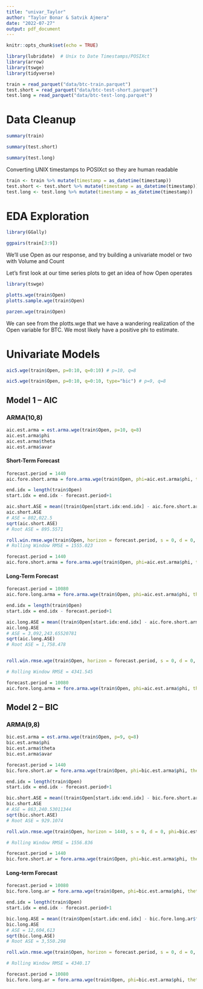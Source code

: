 ```yaml
---
title: "univar_Taylor"
author: "Taylor Bonar & Satvik Ajmera"
date: "2022-07-27"
output: pdf_document
---
```


```r
knitr::opts_chunk$set(echo = TRUE)
```


```r
library(lubridate)  # Unix to Date Timestamps/POSIXct
library(arrow)
library(tswge)
library(tidyverse)

train = read_parquet("data/btc-train.parquet")
test.short = read_parquet("data/btc-test-short.parquet")
test.long = read_parquet("data/btc-test-long.parquet")
```
# Data Cleanup
```r
summary(train)
```

```r
summary(test.short)
```

```r
summary(test.long)
```

Converting UNIX timestamps to POSIXct so they are human readable
```r
train <- train %>% mutate(timestamp = as_datetime(timestamp))
test.short <- test.short %>% mutate(timestamp = as_datetime(timestamp))
test.long <- test.long %>% mutate(timestamp = as_datetime(timestamp))
```

# EDA Exploration
```r
library(GGally)

ggpairs(train[3:9])
```
We'll use Open as our response, and try building a univariate model or two with Volume and Count

Let's first look at our time series plots to get an idea of how Open operates
```r
library(tswge)

plotts.wge(train$Open)
plotts.sample.wge(train$Open)
```
```r
parzen.wge(train$Open)
```

We can see from the plotts.wge that we have a wandering realization of the Open variable for BTC. We most likely have a positive phi to estimate.

# Univariate Models
 
```r
aic5.wge(train$Open, p=0:10, q=0:10) # p=10, q=8
```

```r
aic5.wge(train$Open, p=0:10, q=0:10, type="bic") # p=9, q=8
```
## Model 1 -- AIC
### ARMA(10,8)
```r
aic.est.arma = est.arma.wge(train$Open, p=10, q=8)
aic.est.arma$phi
aic.est.arma$theta
aic.est.arma$avar
```
#### Short-Term Forecast
```r
forecast.period = 1440
aic.fore.short.arma = fore.arma.wge(train$Open, phi=aic.est.arma$phi, theta = aic.est.arma$theta, n.ahead=forecast.period, lastn=TRUE, limits=TRUE)
```
```r
end.idx = length(train$Open)
start.idx = end.idx - forecast.period+1

aic.short.ASE = mean((train$Open[start.idx:end.idx] - aic.fore.short.arma$f)^2)
aic.short.ASE
# ASE = 802,022.5
sqrt(aic.short.ASE)
# Root ASE = 895.5571

roll.win.rmse.wge(train$Open, horizon = forecast.period, s = 0, d = 0, phi=aic.est.arma$phi, theta = aic.est.arma$theta)
# Rolling Window RMSE = 1555.023
```
```r
forecast.period = 1440
aic.fore.short.arma = fore.arma.wge(train$Open, phi=aic.est.arma$phi, theta = aic.est.arma$theta, n.ahead=forecast.period, lastn=FALSE, limits=TRUE)
```

#### Long-Term Forecast

```r
forecast.period = 10080
aic.fore.long.arma = fore.arma.wge(train$Open, phi=aic.est.arma$phi, theta = aic.est.arma$theta, n.ahead=forecast.period, lastn=TRUE, limits=TRUE)
```

```r
end.idx = length(train$Open)
start.idx = end.idx - forecast.period+1

aic.long.ASE = mean((train$Open[start.idx:end.idx] - aic.fore.short.arma$f)^2)
aic.long.ASE
# ASE = 3,092,243.65520781
sqrt(aic.long.ASE)
# Root ASE = 1,758.478


roll.win.rmse.wge(train$Open, horizon = forecast.period, s = 0, d = 0, phi=aic.est.arma$phi, theta = aic.est.arma$theta)

# Rolling Window RMSE = 4341.545
```
```r
forecast.period = 10080
aic.fore.long.arma = fore.arma.wge(train$Open, phi=aic.est.arma$phi, theta = aic.est.arma$theta, n.ahead=forecast.period, lastn=FALSE, limits=TRUE)
```


## Model 2 -- BIC
### ARMA(9,8)
```r
bic.est.arma = est.arma.wge(train$Open, p=9, q=8)
bic.est.arma$phi
bic.est.arma$theta
bic.est.arma$avar
```
```r
forecast.period = 1440
bic.fore.short.ar = fore.arma.wge(train$Open, phi=bic.est.arma$phi, theta=0, n.ahead=forecast.period, lastn=TRUE, limits=TRUE)
```

```r
end.idx = length(train$Open)
start.idx = end.idx - forecast.period+1

bic.short.ASE = mean((train$Open[start.idx:end.idx] - bic.fore.short.ar$f)^2)
bic.short.ASE
# ASE = 863,240.53011344
sqrt(bic.short.ASE)
# Root ASE = 929.1074

roll.win.rmse.wge(train$Open, horizon = 1440, s = 0, d = 0, phi=bic.est.arma$phi, theta = 0)

# Rolling Window RMSE = 1556.836
```
```r
forecast.period = 1440
bic.fore.short.ar = fore.arma.wge(train$Open, phi=bic.est.arma$phi, theta=0, n.ahead=forecast.period, lastn=FALSE, limits=TRUE)
```
#### Long-term Forecast

```r
forecast.period = 10080
bic.fore.long.ar = fore.arma.wge(train$Open, phi=bic.est.arma$phi, theta=0, n.ahead=forecast.period, lastn=TRUE, limits=TRUE)
```

```r
end.idx = length(train$Open)
start.idx = end.idx - forecast.period+1

bic.long.ASE = mean((train$Open[start.idx:end.idx] - bic.fore.long.ar$f)^2)
bic.long.ASE
# ASE = 12,604,613
sqrt(bic.long.ASE)
# Root ASE = 3,550.298
```

```r
roll.win.rmse.wge(train$Open, horizon = forecast.period, s = 0, d = 0, phi=bic.est.arma$phi, theta = 0)

# Rolling Window RMSE = 4340.17
```

```r
forecast.period = 10080
bic.fore.long.ar = fore.arma.wge(train$Open, phi=bic.est.arma$phi, theta=0, n.ahead=forecast.period, lastn=FALSE, limits=TRUE)
```



